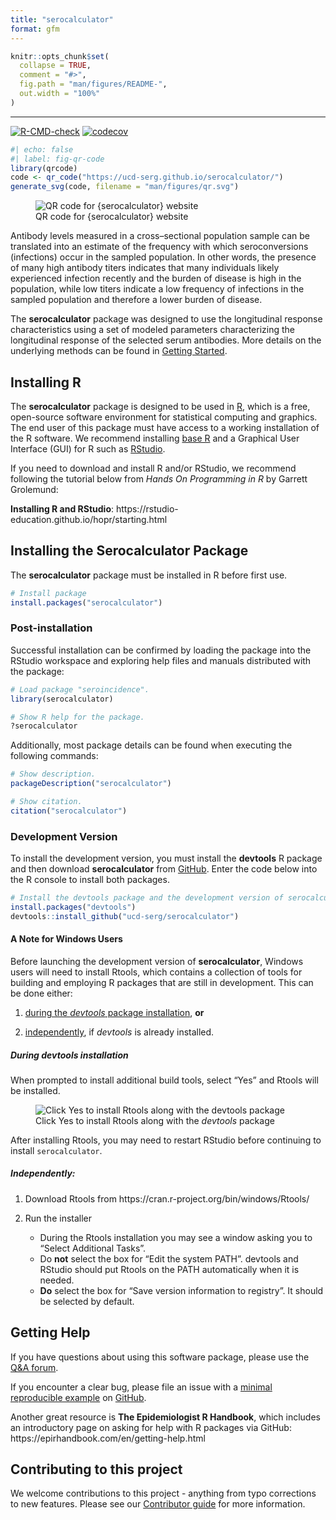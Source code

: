 ```yaml
---
title: "serocalculator"
format: gfm
---
```


<!-- README.md is generated from README.Rmd. Please edit that file -->

```r
knitr::opts_chunk$set(
  collapse = TRUE,
  comment = "#>",
  fig.path = "man/figures/README-",
  out.width = "100%"
)
```

------------------------------------------------------------------------

<!-- badges: start -->
[![R-CMD-check](https://github.com/UCD-SERG/serocalculator/actions/workflows/R-CMD-check.yaml/badge.svg)](https://github.com/UCD-SERG/serocalculator/actions/workflows/R-CMD-check.yaml)
[![codecov](https://codecov.io/gh/UCD-SERG/serocalculator/graph/badge.svg?token=85CXV6GN2T)](https://codecov.io/gh/UCD-SERG/serocalculator)
<!-- badges: end -->

```r
#| echo: false
#| label: fig-qr-code
library(qrcode)
code <- qr_code("https://ucd-serg.github.io/serocalculator/")
generate_svg(code, filename = "man/figures/qr.svg")
```

![QR code for {serocalculator} website](man/figures/qr.svg)

Antibody levels measured in a cross–sectional population sample can be translated into an estimate of the frequency with which seroconversions (infections) occur in the sampled population. 
In other words, the presence of many high antibody titers indicates that many individuals likely experienced infection recently and the burden of disease is high in the population, 
while low titers indicate a low frequency of infections in the sampled population and therefore a lower burden of disease.

The **serocalculator** package was designed to use the longitudinal response characteristics 
using a set of modeled parameters characterizing the longitudinal response of the selected serum antibodies. 
More details on the underlying methods can be found in [Getting Started](https://ucd-serg.github.io/serocalculator/articles/serocalculator.html).


## Installing R

The **serocalculator** package is designed to be used in [R](https://www.r-project.org/), 
which is a free, open-source software environment for statistical computing and graphics. 
The end user of this package must have access to a working installation of the R software. 
We recommend installing [base R](https://cran.r-project.org/) and a Graphical User Interface (GUI) for R such as [RStudio](https://posit.co/products/open-source/rstudio/).

If you need to download and install R and/or RStudio, we recommend following the tutorial below from *Hands On Programming in R* by Garrett Grolemund:

**Installing R and RStudio**: https://rstudio-education.github.io/hopr/starting.html

## Installing the Serocalculator Package

The **serocalculator** package must be installed in R before first use. 

```r{eval=FALSE}
# Install package
install.packages("serocalculator")

```
### Post-installation

Successful installation can be confirmed by loading the package into the RStudio workspace and exploring help files and manuals distributed with the package:

```r{eval=FALSE}
# Load package "seroincidence".
library(serocalculator)

# Show R help for the package.
?serocalculator
```

Additionally, most package details can be found when executing the following commands:

```r{eval=FALSE}
# Show description.
packageDescription("serocalculator")

# Show citation.
citation("serocalculator")
```

### Development Version
To install the development version, you must install the **devtools** R package and then download **serocalculator** from [GitHub](https://github.com/). Enter the code below into the R console to install both packages.

```r{eval=FALSE}
# Install the devtools package and the development version of serocalculator
install.packages("devtools")
devtools::install_github("ucd-serg/serocalculator")

```
#### A Note for Windows Users

Before launching the development version of **serocalculator**, Windows users will need to install Rtools, which contains a collection of tools for building and employing R packages that are still in development. 
This can be done either: 

(1) [during the *devtools* package installation](#during-devtools-installation), **or** 

(2) [independently](#independently), if *devtools* is already installed.

##### During devtools installation

When prompted to install additional build tools, select "Yes" and Rtools will be installed. 

![Click Yes to install Rtools along with the *devtools* package][id]

[id]: man/figures/Rtools1.png

:::{.callout-note}
After installing Rtools, you may need to restart RStudio before continuing to install `serocalculator`.
:::

##### Independently:

1. Download Rtools from https://cran.r-project.org/bin/windows/Rtools/
2. Run the installer

    * During the Rtools installation you may see a window asking you to “Select Additional Tasks”.
    * Do **not** select the box for “Edit the system PATH”. devtools and RStudio should put Rtools on the PATH automatically when it is needed.
    * **Do** select the box for “Save version information to registry”. It should be selected by default.
    


## Getting Help

If you have questions about using this software package,
please use the [Q&A forum](https://github.com/UCD-SERG/serocalculator/discussions/categories/q-a).

If you encounter a clear bug, please file an issue 
with a [minimal reproducible example](https://reprex.tidyverse.org/)
on [GitHub](https://github.com/UCD-SERG/serocalculator/issues). 

Another great resource is **The Epidemiologist R Handbook**, 
which includes an introductory page on asking for help with R packages via GitHub: 
https://epirhandbook.com/en/getting-help.html

## Contributing to this project

We welcome contributions to this project - 
anything from typo corrections to new features. 
Please see our 
[Contributor guide](https://ucd-serg.github.io/serocalculator/CONTRIBUTING.html#fixing-typos) 
for more information.
